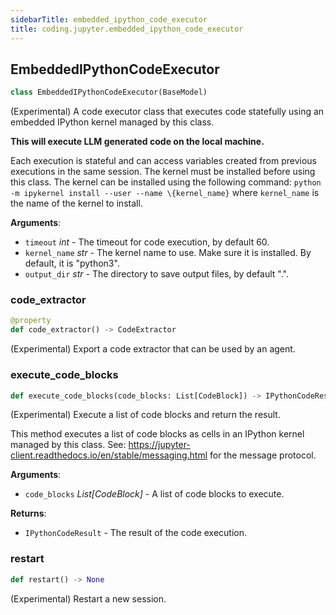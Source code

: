```yaml
---
sidebarTitle: embedded_ipython_code_executor
title: coding.jupyter.embedded_ipython_code_executor
---
```


## EmbeddedIPythonCodeExecutor

```python
class EmbeddedIPythonCodeExecutor(BaseModel)
```

(Experimental) A code executor class that executes code statefully using an embedded
IPython kernel managed by this class.

**This will execute LLM generated code on the local machine.**

Each execution is stateful and can access variables created from previous
executions in the same session. The kernel must be installed before using
this class. The kernel can be installed using the following command:
`python -m ipykernel install --user --name \{kernel_name}`
where `kernel_name` is the name of the kernel to install.

**Arguments**:

- `timeout` _int_ - The timeout for code execution, by default 60.
- `kernel_name` _str_ - The kernel name to use. Make sure it is installed.
  By default, it is "python3".
- `output_dir` _str_ - The directory to save output files, by default ".".

### code\_extractor

```python
@property
def code_extractor() -> CodeExtractor
```

(Experimental) Export a code extractor that can be used by an agent.

### execute\_code\_blocks

```python
def execute_code_blocks(code_blocks: List[CodeBlock]) -> IPythonCodeResult
```

(Experimental) Execute a list of code blocks and return the result.

This method executes a list of code blocks as cells in an IPython kernel
managed by this class.
See: https://jupyter-client.readthedocs.io/en/stable/messaging.html
for the message protocol.

**Arguments**:

- `code_blocks` _List[CodeBlock]_ - A list of code blocks to execute.
  

**Returns**:

- `IPythonCodeResult` - The result of the code execution.

### restart

```python
def restart() -> None
```

(Experimental) Restart a new session.

